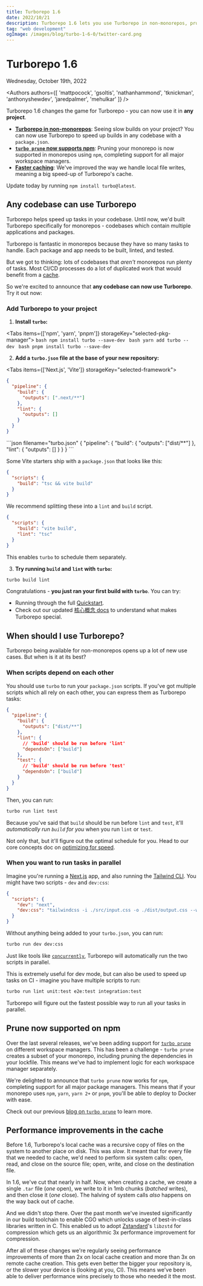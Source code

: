 ```yaml
---
title: Turborepo 1.6
date: 2022/10/21
description: Turborepo 1.6 lets you use Turborepo in non-monorepos, prune for npm, and improves cache performance.
tag: "web development"
ogImage: /images/blog/turbo-1-6-0/twitter-card.png
---
```



# Turborepo 1.6


<div className="text-sm mt-2 text-center text-gray-500 dark:text-gray-400">Wednesday, October 19th, 2022</div>

<Authors authors={[ 'mattpocock', 'gsoltis', 'nathanhammond', 'tknickman', 'anthonyshewdev', 'jaredpalmer', 'mehulkar' ]} />

Turborepo 1.6 changes the game for Turborepo - you can now use it in **any project**.

- [**Turborepo in non-monorepos**](#any-codebase-can-use-turborepo): Seeing slow builds on your project? You can now use Turborepo to speed up builds in any codebase with a `package.json`.
- [**`turbo prune` now supports npm**](#prune-now-supported-on-npm): Pruning your monorepo is now supported in monorepos using `npm`, completing support for all major workspace managers.
- [**Faster caching**](#performance-improvements-in-the-cache): We've improved the way we handle local file writes, meaning a big speed-up of Turborepo's cache.

Update today by running `npm install turbo@latest`.

## Any codebase can use Turborepo

Turborepo helps speed up tasks in your codebase. Until now, we'd built Turborepo specifically for monorepos - codebases which contain multiple applications and packages.

Turborepo is fantastic in monorepos because they have so many tasks to handle. Each package and app needs to be built, linted, and tested.

But we got to thinking: lots of codebases that _aren't_ monorepos run plenty of tasks. Most CI/CD processes do a lot of duplicated work that would benefit from a [cache](/repo/docs/core-concepts/caching).

So we're excited to announce that **any codebase can now use Turborepo**. Try it out now:

### Add Turborepo to your project

1. **Install `turbo`:**

<Tabs items={['npm', 'yarn', 'pnpm']} storageKey="selected-pkg-manager">
  <Tab>
    ```bash
    npm install turbo --save-dev
    ```
  </Tab>
  <Tab>
    ```bash
    yarn add turbo --dev
    ```
  </Tab>
  <Tab>
    ```bash
    pnpm install turbo --save-dev
    ```
  </Tab>
</Tabs>

2. **Add a `turbo.json` file at the base of your new repository:**

<Tabs items={['Next.js', 'Vite']} storageKey="selected-framework">
  <Tab>
```json filename="turbo.json"
{
  "pipeline": {
    "build": {
      "outputs": [".next/**"]
    },
    "lint": {
      "outputs": []
    }
  }
}
```
  </Tab>
  <Tab>
```json filename="turbo.json"
{
  "pipeline": {
    "build": {
      "outputs": ["dist/**"]
    },
    "lint": {
      "outputs": []
    }
  }
}
```

Some Vite starters ship with a `package.json` that looks like this:

```json filename="package.json"
{
  "scripts": {
    "build": "tsc && vite build"
  }
}
```

We recommend splitting these into a `lint` and `build` script.

```json filename="package.json"
{
  "scripts": {
    "build": "vite build",
    "lint": "tsc"
  }
}
```

This enables `turbo` to schedule them separately.

  </Tab>
</Tabs>

3. **Try running `build` and `lint` with `turbo`:**

```bash
turbo build lint
```

Congratulations - **you just ran your first build with `turbo`**. You can try:

- Running through the full [Quickstart](/repo/docs).
- Check out our updated [核心概念 docs](/repo/docs/core-concepts/caching) to understand what makes Turborepo special.

## When should I use Turborepo?

Turborepo being available for non-monorepos opens up a lot of new use cases. But when is it at its best?

### When scripts depend on each other

You should use `turbo` to run your `package.json` scripts. If you've got multiple scripts which all rely on each other, you can express them as Turborepo tasks:

```json filename="turbo.json"
{
  "pipeline": {
    "build": {
      "outputs": ["dist/**"]
    },
    "lint": {
      // 'build' should be run before 'lint'
      "dependsOn": ["build"]
    },
    "test": {
      // 'build' should be run before 'test'
      "dependsOn": ["build"]
    }
  }
}
```

Then, you can run:

```sh
turbo run lint test
```

Because you've said that `build` should be run before `lint` and `test`, it'll _automatically run `build` for you_ when you run `lint` or `test`.

Not only that, but it'll figure out the optimal schedule for you. Head to our core concepts doc on [optimizing for speed](/repo/docs/core-concepts/monorepos/running-tasks#most-tools-dont-optimize-for-speed).

### When you want to run tasks in parallel

Imagine you're running a [Next.js](https://nextjs.org/) app, and also running the [Tailwind CLI](https://tailwindcss.com/docs/installation). You might have two scripts - `dev` and `dev:css`:

```json filename="package.json"
{
  "scripts": {
    "dev": "next",
    "dev:css": "tailwindcss -i ./src/input.css -o ./dist/output.css --watch"
  }
}
```

Without anything being added to your `turbo.json`, you can run:

```sh
turbo run dev dev:css
```

Just like tools like [`concurrently`](https://www.npmjs.com/package/concurrently), Turborepo will automatically run the two scripts in parallel.

This is extremely useful for dev mode, but can also be used to speed up tasks on CI - imagine you have multiple scripts to run:

```sh
turbo run lint unit:test e2e:test integration:test
```

Turborepo will figure out the fastest possible way to run all your tasks in parallel.

## Prune now supported on npm

Over the last several releases, we've been adding support for [`turbo prune`](/repo/docs/reference/command-line-reference#turbo-prune---scopetarget) on different workspace managers. This has been a challenge - `turbo prune` creates a subset of your monorepo, including pruning the dependencies in your lockfile. This means we've had to implement logic for each workspace manager separately.

We're delighted to announce that `turbo prune` now works for `npm`, completing support for all major package managers. This means that if your monorepo uses `npm`, `yarn`, `yarn 2+` or `pnpm`, you'll be able to deploy to Docker with ease.

Check out our previous [blog on `turbo prune`](/blog/turbo-0-4-0#experimental-pruned-workspaces) to learn more.

## Performance improvements in the cache

Before 1.6, Turborepo's local cache was a recursive copy of files on the system to another place on disk. This was _slow_. It meant that for every file that we needed to cache, we'd need to perform six system calls: open, read, and close on the source file; open, write, and close on the destination file.

In 1.6, we've cut that nearly in half. Now, when creating a cache, we create a single `.tar` file (_one_ open), we write to it in 1mb chunks (_batched_ writes), and then close it (_one_ close). The halving of system calls _also_ happens on the way back out of cache.

And we didn't stop there. Over the past month we've invested significantly in our build toolchain to enable CGO which unlocks usage of best-in-class libraries written in C. This enabled us to adopt [Zstandard](https://facebook.github.io/zstd/)'s `libzstd` for compression which gets us an algorithmic 3x performance improvement for compression.

After all of these changes we're regularly seeing performance improvements of more than 2x on local cache creation and more than 3x on remote cache creation. This gets even better the bigger your repository is, or the slower your device is (looking at you, CI). This means we've been able to deliver performance wins precisely to those who needed it the most.
